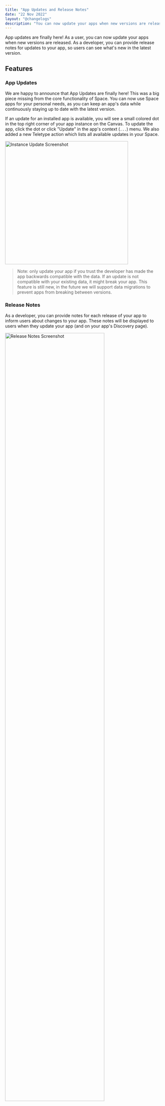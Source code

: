 ```yaml
---
title: "App Updates and Release Notes"
date: "22 Nov 2022"
layout: "@changelogs"
description: "You can now update your apps when new versions are released. As a developer you can provide release notes for your app, so users can see what's new in the latest version."
---
```



App updates are finally here! As a user, you can now update your apps when new versions are released. As a developer, you can provide release notes for updates to your app, so users can see what's new in the latest version.

## Features

### App Updates

We are happy to announce that App Updates are finally here! This was a big piece missing from the core functionality of Space. You can now use Space apps for your personal needs, as you can keep an app's data while continuously staying up to date with the latest version.

If an update for an installed app is available, you will see a small colored dot in the top right corner of your app instance on the Canvas. To update the app, click the dot or click "Update" in the app's context (`...`) menu. We also added a new Teletype action which lists all available updates in your Space.

<Image src="/changelog_assets/instance-update-available.png" alt="Instance Update Screenshot" subtext="Instance update on the Canvas" width="400px" />

> Note: only update your app if you trust the developer has made the app backwards compatible with the data. If an update is not compatible with your existing data, it might break your app. This feature is still new, in the future we will support data migrations to prevent apps from breaking between versions.

### Release Notes

As a developer, you can provide notes for each release of your app to inform users about changes to your app. These notes will be displayed to users when they update your app (and on your app's Discovery page). 

<Image src="/changelog_assets/release-notes.png" alt="Release Notes Screenshot" subtext="Release notes in the update dialog" width="80%" />

You can add release notes when creating a release with the Space CLI using the `--notes` argument or during the publish flow in Builder. Learn more in our [docs](/docs/en/basics/releases#release-notes).

### Other changes

- Project Keys will stay the same when pushing new changes to your Builder instance
- Environment variables will stay the same when pushing new changes to your Builder instance

## Fixes & improvements

- Fix Base UI appearing blurry on some browsers

Thanks for being a crucial part in the early stages of Space and for all the great feedback we have received.
